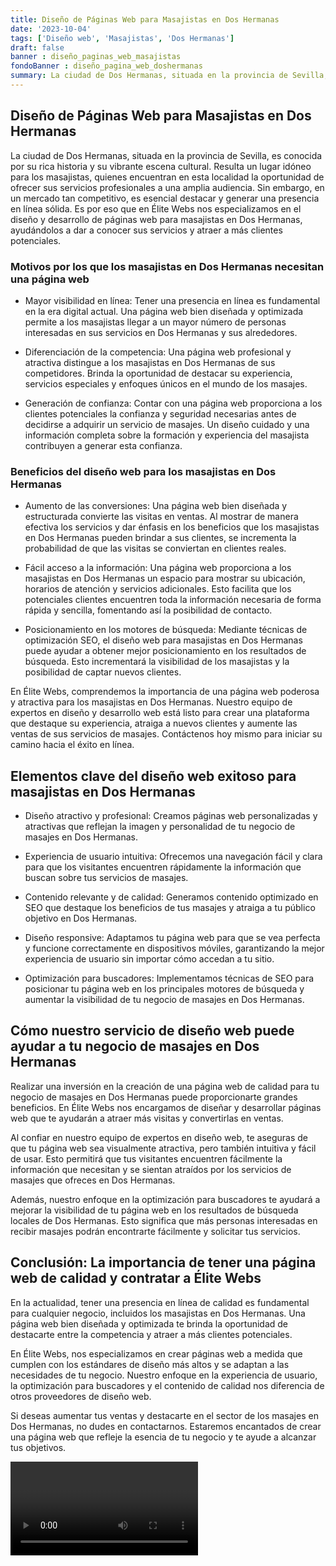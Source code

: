 ```yaml
---
title: Diseño de Páginas Web para Masajistas en Dos Hermanas
date: '2023-10-04'
tags: ['Diseño web', 'Masajistas', 'Dos Hermanas']
draft: false
banner : diseño_paginas_web_masajistas
fondoBanner : diseño_pagina_web_doshermanas
summary: La ciudad de Dos Hermanas, situada en la provincia de Sevilla, es conocida por su rica historia y su vibrante escena cultural. Resulta un lugar idóneo para los masajistas, quienes encuentran en esta localidad la oportunidad de ofrecer sus servicios profesionales a una amplia audiencia. Sin embargo, en un mercado tan competitivo, es esencial destacar y generar una presencia en línea sólida. Es por eso que en Élite Webs nos especializamos en el diseño y desarrollo de páginas web para masajistas en Dos Hermanas, ayudándolos a dar a conocer sus servicios y atraer a más clientes potenciales. 
---
```


## Diseño de Páginas Web para Masajistas en Dos Hermanas

La ciudad de Dos Hermanas, situada en la provincia de Sevilla, es conocida por su rica historia y su vibrante escena cultural. Resulta un lugar idóneo para los masajistas, quienes encuentran en esta localidad la oportunidad de ofrecer sus servicios profesionales a una amplia audiencia. Sin embargo, en un mercado tan competitivo, es esencial destacar y generar una presencia en línea sólida. Es por eso que en Élite Webs nos especializamos en el diseño y desarrollo de páginas web para masajistas en Dos Hermanas, ayudándolos a dar a conocer sus servicios y atraer a más clientes potenciales. 

### Motivos por los que los masajistas en Dos Hermanas necesitan una página web

- Mayor visibilidad en línea: Tener una presencia en línea es fundamental en la era digital actual. Una página web bien diseñada y optimizada permite a los masajistas llegar a un mayor número de personas interesadas en sus servicios en Dos Hermanas y sus alrededores.

- Diferenciación de la competencia: Una página web profesional y atractiva distingue a los masajistas en Dos Hermanas de sus competidores. Brinda la oportunidad de destacar su experiencia, servicios especiales y enfoques únicos en el mundo de los masajes.

- Generación de confianza: Contar con una página web proporciona a los clientes potenciales la confianza y seguridad necesarias antes de decidirse a adquirir un servicio de masajes. Un diseño cuidado y una información completa sobre la formación y experiencia del masajista contribuyen a generar esta confianza.

### Beneficios del diseño web para los masajistas en Dos Hermanas

- Aumento de las conversiones: Una página web bien diseñada y estructurada convierte las visitas en ventas. Al mostrar de manera efectiva los servicios y dar énfasis en los beneficios que los masajistas en Dos Hermanas pueden brindar a sus clientes, se incrementa la probabilidad de que las visitas se conviertan en clientes reales.

- Fácil acceso a la información: Una página web proporciona a los masajistas en Dos Hermanas un espacio para mostrar su ubicación, horarios de atención y servicios adicionales. Esto facilita que los potenciales clientes encuentren toda la información necesaria de forma rápida y sencilla, fomentando así la posibilidad de contacto.

- Posicionamiento en los motores de búsqueda: Mediante técnicas de optimización SEO, el diseño web para masajistas en Dos Hermanas puede ayudar a obtener mejor posicionamiento en los resultados de búsqueda. Esto incrementará la visibilidad de los masajistas y la posibilidad de captar nuevos clientes.

En Élite Webs, comprendemos la importancia de una página web poderosa y atractiva para los masajistas en Dos Hermanas. Nuestro equipo de expertos en diseño y desarrollo web está listo para crear una plataforma que destaque su experiencia, atraiga a nuevos clientes y aumente las ventas de sus servicios de masajes. Contáctenos hoy mismo para iniciar su camino hacia el éxito en línea.

<GifSeo />

<Cta />

## Elementos clave del diseño web exitoso para masajistas en Dos Hermanas

- Diseño atractivo y profesional: Creamos páginas web personalizadas y atractivas que reflejan la imagen y personalidad de tu negocio de masajes en Dos Hermanas.

- Experiencia de usuario intuitiva: Ofrecemos una navegación fácil y clara para que los visitantes encuentren rápidamente la información que buscan sobre tus servicios de masajes.

- Contenido relevante y de calidad: Generamos contenido optimizado en SEO que destaque los beneficios de tus masajes y atraiga a tu público objetivo en Dos Hermanas.

- Diseño responsive: Adaptamos tu página web para que se vea perfecta y funcione correctamente en dispositivos móviles, garantizando la mejor experiencia de usuario sin importar cómo accedan a tu sitio.

- Optimización para buscadores: Implementamos técnicas de SEO para posicionar tu página web en los principales motores de búsqueda y aumentar la visibilidad de tu negocio de masajes en Dos Hermanas.

## Cómo nuestro servicio de diseño web puede ayudar a tu negocio de masajes en Dos Hermanas

Realizar una inversión en la creación de una página web de calidad para tu negocio de masajes en Dos Hermanas puede proporcionarte grandes beneficios. En Élite Webs nos encargamos de diseñar y desarrollar páginas web que te ayudarán a atraer más visitas y convertirlas en ventas.

Al confiar en nuestro equipo de expertos en diseño web, te aseguras de que tu página web sea visualmente atractiva, pero también intuitiva y fácil de usar. Esto permitirá que tus visitantes encuentren fácilmente la información que necesitan y se sientan atraídos por los servicios de masajes que ofreces en Dos Hermanas.

Además, nuestro enfoque en la optimización para buscadores te ayudará a mejorar la visibilidad de tu página web en los resultados de búsqueda locales de Dos Hermanas. Esto significa que más personas interesadas en recibir masajes podrán encontrarte fácilmente y solicitar tus servicios.

## Conclusión: La importancia de tener una página web de calidad y contratar a Élite Webs

En la actualidad, tener una presencia en línea de calidad es fundamental para cualquier negocio, incluidos los masajistas en Dos Hermanas. Una página web bien diseñada y optimizada te brinda la oportunidad de destacarte entre la competencia y atraer a más clientes potenciales.

En Élite Webs, nos especializamos en crear páginas web a medida que cumplen con los estándares de diseño más altos y se adaptan a las necesidades de tu negocio. Nuestro enfoque en la experiencia de usuario, la optimización para buscadores y el contenido de calidad nos diferencia de otros proveedores de diseño web.

Si deseas aumentar tus ventas y destacarte en el sector de los masajes en Dos Hermanas, no dudes en contactarnos. Estaremos encantados de crear una página web que refleje la esencia de tu negocio y te ayude a alcanzar tus objetivos.

<Video />

<CtaBot job='Masajistas' city='Dos Hermanas'/>

<Gmaps query='Dos Hermanas+españa+maps' />